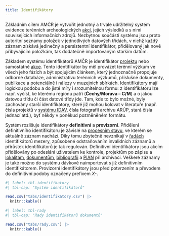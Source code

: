 ```yaml
---
title: Identifikátory
---
```


Základním cílem AMČR je vytvořit jednotný a trvale udržitelný systém evidence terénních archeologických [akcí](pojmy.qmd#akce), jejich výsledků a s nimi souvisejících informačních zdrojů.
Nezbytnou součástí systému jsou proto autoritní seznamy položek v jednotlivých datových třídách, v nichž každý záznam získává jedinečný a persistentní identifikátor, přidělovaný jak nově přibývajícím položkám, tak dodatečně importovaným starším datům.

Základem systému identifikátorů AMČR je identifikátor [projektu](pojmy.qmd#projekty) nebo samostatné [akce](pojmy.qmd#akce).
Tento identifikátor by měl provázet terénní výzkum ve všech jeho fázích a být spojujícím článkem, který jednoznačně propojuje odborné databáze, administrativu terénních výzkumů, příslušné dokumenty, publikace a potenciálně i nálezy v muzejních sbírkách.
Identifikátory mají logickou podobu a do jisté míry i srozumitelnou formu: z identifikátoru lze např. vyčíst, ke kterému regionu patří (**Čechy/Morava – C/M**) a o jakou datovou třídu či část datové třídy jde.
Tam, kde to bylo možné, byly zachovány starší identifikátory, které již mohou kolovat v literatuře (např. čísla projektů v [systému IDAV](pojmy.qmd#internetová-databáze-archeologických-výzkumů-idav), čísla fotografií archivu ARÚP, stará čísla jednací atd.), byť někdy v poněkud pozměněném formátu.

Systém rozlišuje identifikátory **definitivní** a **provizorní**.
Přidělení definitivního identifikátoru je závislé na [procesním stavu](procesy.qmd), ve kterém se aktuálně záznam nachází.
Díky tomu zbytečně nevznikají v [řadách](heslare.qmd#archiv-dokumentů) identifikátorů mezery, způsobené odstraňováním invalidních záznamů a přírůstek identifikátorů je tak regulován.
Definitivní identifikátory jsou akcím přidělovány po odeslání uživatelem ke kontrole, projektům po zápisu a [lokalitám](pojmy.qmd#lokality), [dokumentům](pojmy.qmd#dokumenty), [bibliografii](pojmy.qmd#externí-zdroje-bibliografie) a [PIAN](pojmy.qmd#pian) při archivaci.
Veškeré záznamy je také možno do systému dávkově naimportovat s již definitivním identifikátorem.
Provizorní identifikátory jsou před potvrzením a převodem do definitivní podoby označeny prefixem *X-*.

:::{.column-page-right}
```r
#| label: tbl-identifikatory
#| tbl-cap: "Systém identifikátorů"

read.csv("tabs/identifikatory.csv") |>
  knitr::kable()
```
:::

```r
#| label: tbl-rady
#| tbl-cap: "Řady identifikátorů dokumentů"

read.csv("tabs/rady.csv") |>
  knitr::kable()
```

